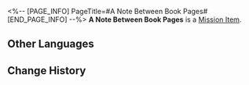 <%-- [PAGE_INFO]
PageTitle=#A Note Between Book Pages#
[END_PAGE_INFO] --%>
{{Item Infobox
|id          = 140167
|image       = Item A Note Between Book Pages.png
|type        = Mission Item
|invCategory = Missions
|rarity      = 3
|effect      = 
|description = This seems to be a page torn from a Department of Insight researcher's notebook. It is full of obscure and difficult symbols and sentences. There are cute cat stickers on the back of the page &mdash; the owner was probably a cat lover.
}}
{{Description|''"For Department of Insight internal use only. Do not leak out this document."''}}
'''A Note Between Book Pages''' is a [[Mission Item]].

==Other Languages==
{{Other Languages
|en   = A Note Between Book Pages
|zhs  = 夹在书中的纸条
|zht  = 夾在書中的紙條
|ja   = 本に挟まれていた紙
|ko   = 편지 사이에 껴있는 쪽지
|es   = Hoja de papel metida en un libro
|fr   = Une note entre les pages d'un livre
|ru   = Записка между страницами книги
|th   = กระดาษโน้ตที่สอดอยู่ในหน้าหนังสือ
|vi   = Mảnh Giấy Kẹp Trong Sách
|de   = Eine Notiz zwischen Buchseiten
|id   = Memo yang Terselip di Buku
|pt   = Anotação Entre as Páginas do Livro
}}

==Change History==
{{Change History|1.0}}